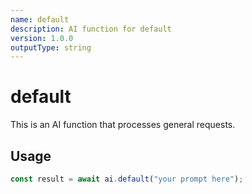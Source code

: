 ```yaml
---
name: default
description: AI function for default
version: 1.0.0
outputType: string
---
```


# default

This is an AI function that processes general requests.

## Usage

```typescript
const result = await ai.default("your prompt here");
```

